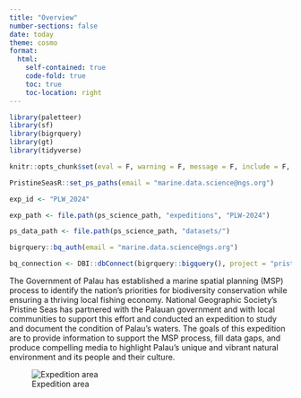 ```yaml
---
title: "Overview"
number-sections: false
date: today
theme: cosmo
format: 
  html:
    self-contained: true
    code-fold: true
    toc: true
    toc-location: right
---
```


```r
library(paletteer)
library(sf)
library(bigrquery)
library(gt)
library(tidyverse)

knitr::opts_chunk$set(eval = F, warning = F, message = F, include = F, echo = F)

PristineSeasR::set_ps_paths(email = "marine.data.science@ngs.org")

exp_id <- "PLW_2024"

exp_path <- file.path(ps_science_path, "expeditions", "PLW-2024")

ps_data_path <- file.path(ps_science_path, "datasets/")

bigrquery::bq_auth(email = "marine.data.science@ngs.org")

bq_connection <- DBI::dbConnect(bigrquery::bigquery(), project = "pristine-seas")
```

The Government of Palau has established a marine spatial planning (MSP) process to identify the nation's priorities for biodiversity conservation while ensuring a thriving local fishing economy. National Geographic Society's Pristine Seas has partnered with the Palauan government and with local communities to support this effort and conducted an expedition to study and document the condition of Palau's waters. The goals of this expedition are to provide information to support the MSP process, fill data gaps, and produce compelling media to highlight Palau’s unique and vibrant natural environment and its people and their culture.

![Expedition area](ps-exp-map.png)



